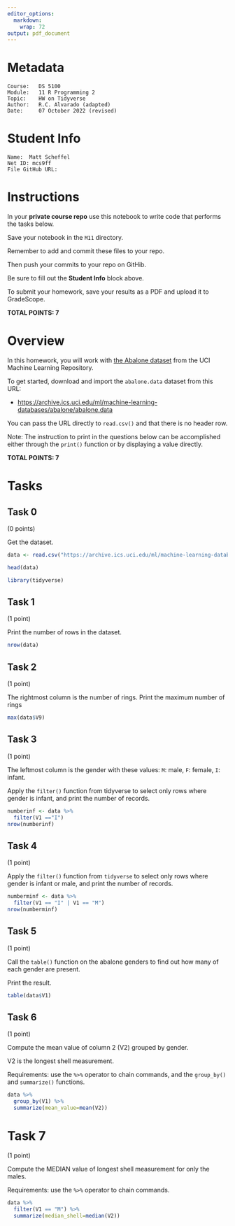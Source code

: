 ```yaml
---
editor_options:
  markdown:
    wrap: 72
output: pdf_document
---
```


# Metadata

    Course:   DS 5100
    Module:   11 R Programming 2
    Topic:    HW on Tidyverse
    Author:   R.C. Alvarado (adapted)
    Date:     07 October 2022 (revised)

# Student Info

    Name:  Matt Scheffel
    Net ID: mcs9ff
    File GitHub URL:

# Instructions

In your **private course repo** use this notebook to write code that
performs the tasks below.

Save your notebook in the `M11` directory.

Remember to add and commit these files to your repo.

Then push your commits to your repo on GitHib.

Be sure to fill out the **Student Info** block above.

To submit your homework, save your results as a PDF and upload it to
GradeScope.

**TOTAL POINTS: 7**

# Overview

In this homework, you will work with [the Abalone
dataset](https://archive.ics.uci.edu/ml/datasets/Abalone) from the UCI
Machine Learning Repository.

To get started, download and import the `abalone.data` dataset from this
URL:

-   <https://archive.ics.uci.edu/ml/machine-learning-databases/abalone/abalone.data>

You can pass the URL directly to `read.csv()` and that there is no
header row.

Note: The instruction to print in the questions below can be
accomplished either through the `print()` function or by displaying a
value directly.

**TOTAL POINTS: 7**

# Tasks

## Task 0

(0 points)

Get the dataset.

```r
data <- read.csv("https://archive.ics.uci.edu/ml/machine-learning-databases/abalone/abalone.data", header=FALSE)
```

```r
head(data)
```


```r
library(tidyverse)
```

## Task 1

(1 point)

Print the number of rows in the dataset.

```r
nrow(data)
```

## Task 2

(1 point)

The rightmost column is the number of rings. Print the maximum number of
rings

```r
max(data$V9)
```

## Task 3

(1 point)

The leftmost column is the gender with these values: `M`: male, `F`:
female, `I`: infant.

Apply the `filter()` function from tidyverse to select only rows where
gender is infant, and print the number of records.

```r
numberinf <- data %>%
  filter(V1 =="I")
nrow(numberinf)
```

## Task 4

(1 point)

Apply the `filter()` function from `tidyverse` to select only rows where
gender is infant or male, and print the number of records.

```r
numberminf <- data %>%
  filter(V1 == "I" | V1 == "M")
nrow(numberminf)
```

## Task 5

(1 point)

Call the `table()` function on the abalone genders to find out how many
of each gender are present.

Print the result.

```r
table(data$V1)
```

## Task 6

(1 point)

Compute the mean value of column 2 (V2) grouped by gender.

V2 is the longest shell measurement.

Requirements: use the `%>%` operator to chain commands, and the
`group_by()` and `summarize()` functions.

```r
data %>%
  group_by(V1) %>%
  summarize(mean_value=mean(V2))
```

# Task 7

(1 point)

Compute the MEDIAN value of longest shell measurement for only the
males.

Requirements: use the `%>%` operator to chain commands.

```r
data %>%
  filter(V1 == "M") %>%
  summarize(median_shell=median(V2))
```
